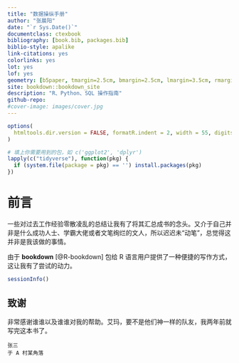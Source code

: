 ```yaml
--- 
title: "数据操纵手册"
author: "张晨阳"
date: "`r Sys.Date()`"
documentclass: ctexbook
bibliography: [book.bib, packages.bib]
biblio-style: apalike
link-citations: yes
colorlinks: yes
lot: yes
lof: yes
geometry: [b5paper, tmargin=2.5cm, bmargin=2.5cm, lmargin=3.5cm, rmargin=2.5cm]
site: bookdown::bookdown_site
description: "R、Python、SQL 操作指南"
github-repo: 
#cover-image: images/cover.jpg
---
```


```r
options(
  htmltools.dir.version = FALSE, formatR.indent = 2, width = 55, digits = 4
)

# 填上你需要用到的包，如 c('ggplot2', 'dplyr')
lapply(c("tidyverse"), function(pkg) {
  if (system.file(package = pkg) == '') install.packages(pkg)
})
```

# 前言 {-}

一些对过去工作经验零散凌乱的总结让我有了将其汇总成书的念头。又介于自己并非是什么成功人士、学霸大佬或者文笔绚烂的文人，所以迟迟未“动笔”，总觉得这并非是我该做的事情。

由于 **bookdown**\index{bookdown} [@R-bookdown] 包给 R 语言用户提供了一种便捷的写作方式，这让我有了尝试的动力。


```r
sessionInfo()
```

## 致谢 {-}

非常感谢谁谁以及谁谁对我的帮助。艾玛，要不是他们神一样的队友，我两年前就写完这本书了。

```block2
张三  
于 A 村某角落
```

